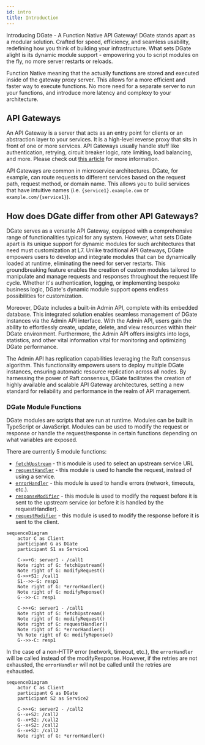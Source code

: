 ```yaml
---
id: intro
title: Introduction
---
```


Introducing DGate - A Function Native API Gateway! DGate stands apart as a modular solution. Crafted for speed, efficiency, and seamless usability, redefining how you think of building your infrastructure. What sets DGate alight is its dynamic module support - empowering you to script modules on the fly, no more server restarts or reloads.

Function Native meaning that the actually functions are stored and executed inside of the gateway proxy server. This allows for a more efficient and faster way to execute functions. No more need for a separate server to run your functions, and introduce more latency and complexy to your architecture.

## API Gateways

An API Gateway is a server that acts as an entry point for clients or an abstraction layer to your services. It is a high-level reverse proxy that sits in front of one or more services. API Gateways usually handle stuff like authentication, retrying, circuit breaker logic, rate limiting, load balancing, and more. Please check out [this article](https://microservices.io/patterns/apigateway.html) for more information.

API Gateways are common in microservice architectures. DGate, for example, can route requests to different services based on the request path, request method, or domain name. This allows you to build services that have intuitive names (i.e. `{service1}.example.com` or `example.com/{service1}`).

## How does DGate differ from other API Gateways?

DGate serves as a versatile API Gateway, equipped with a comprehensive range of functionalities typical for any system. However, what sets DGate apart is its unique support for dynamic modules for such architectures that need must customization at L7. Unlike traditional API Gateways, DGate empowers users to develop and integrate modules that can be dynamically loaded at runtime, eliminating the need for server restarts. This groundbreaking feature enables the creation of custom modules tailored to manipulate and manage requests and responses throughout the request life cycle. Whether it's authentication, logging, or implementing bespoke business logic, DGate's dynamic module support opens endless possibilities for customization.

Moreover, DGate includes a built-in Admin API, complete with its embedded database. This integrated solution enables seamless management of DGate instances via the Admin API interface. With the Admin API, users gain the ability to effortlessly create, update, delete, and view resources within their DGate environment. Furthermore, the Admin API offers insights into logs, statistics, and other vital information vital for monitoring and optimizing DGate performance.

The Admin API has replication capabilities leveraging the Raft consensus algorithm. This functionality empowers users to deploy multiple DGate instances, ensuring automatic resource replication across all nodes. By harnessing the power of Raft consensus, DGate facilitates the creation of highly available and scalable API Gateway architectures, setting a new standard for reliability and performance in the realm of API management.

### DGate Module Functions

DGate modules are scripts that are run at runtime. Modules can be built in TypeScript or JavaScript. Modules can be used to modify the request or response or handle the request/response in certain functions depending on what variables are exposed.

There are currently 5 module functions:
- [`fetchUpstream`](/docs/resources/modules#fetchUpstream) - this module is used to select an upstream service URL
- [`requestHandler`](/docs/resources/modules#requestHandler) - this module is used to handle the request, instead of using a service.
- [`errorHandler`](/docs/resources/modules#errorHandler) - this module is used to handle errors (network, timeouts, etc.).
- [`responseModifier`](/docs/resources/modules#responseModifier) - this module is used to modify the request before it is sent to the upstream service (or before it is handled by the requestHandler).
- [`requestModifier`](/docs/resources/modules#requestModifier) - this module is used to modify the response before it is sent to the client.

```mermaid
sequenceDiagram
    actor C as Client
    participant G as DGate
    participant S1 as Service1

    C->>+G: server1 - /call1
    Note right of G: fetchUpstream()
    Note right of G: modifyRequest()
    G->>+S1: /call1
    S1-->>-G: resp1
    Note right of G: *errorHandler()
    Note right of G: modifyReponse()
    G-->>-C: resp1

    C->>+G: server1 - /call1
    Note right of G: fetchUpstream()
    Note right of G: modifyRequest()
    Note right of G: requestHandler()
    Note right of G: *errorHandler()
    %% Note right of G: modifyReponse()
    G-->>-C: resp1
```

In the case of a non-HTTP error (network, timeout, etc.), the `errorHandler` will be called instead of the modifyResponse. However, if the retries are not exhausted, the `errorHandler` will not be called until the retries are exhausted.
  
```mermaid
sequenceDiagram
    actor C as Client
    participant G as DGate
    participant S2 as Service2

    C->>+G: server2 - /call2
    G--x+S2: /call2
    G--x+S2: /call2
    G--x+S2: /call2
    G--x+S2: /call2
    Note right of G: *errorHandler()
```
